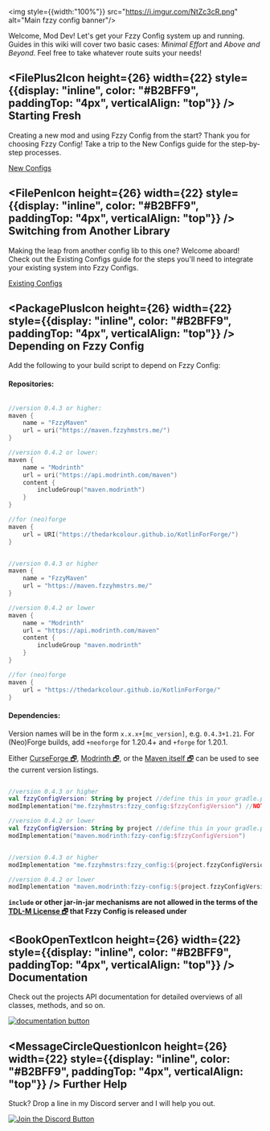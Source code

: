 <img style={{width:"100%"}} src="https://i.imgur.com/NtZc3cR.png"  alt="Main fzzy config banner"/>

Welcome, Mod Dev! Let's get your Fzzy Config system up and running. Guides in this wiki will cover two basic cases: _Minimal Effort_ and _Above and Beyond_. Feel free to take whatever route suits your needs!

## <div><FilePlus2Icon height={26} width={22} style={{display: "inline", color: "#B2BFF9", paddingTop: "4px", verticalAlign: "top"}} /> Starting Fresh</div>
Creating a new mod and using Fzzy Config from the start? Thank you for choosing Fzzy Config! Take a trip to the New Configs guide for the step-by-step processes.

[New Configs](docs/config-design/New-Configs)

## <FilePenIcon height={26} width={22} style={{display: "inline", color: "#B2BFF9", paddingTop: "4px", verticalAlign: "top"}} /> Switching from Another Library
Making the leap from another config lib to this one? Welcome aboard! Check out the Existing Configs guide for the steps you'll need to integrate your existing system into Fzzy Configs.

[Existing Configs](docs/config-design/Existing-Configs)

## <PackagePlusIcon height={26} width={22} style={{display: "inline", color: "#B2BFF9", paddingTop: "4px", verticalAlign: "top"}} /> Depending on Fzzy Config
Add the following to your build script to depend on Fzzy Config:

#### Repositories:

<CodeTabs>

```kotlin !!tabs build.gradle.kts

//version 0.4.3 or higher:
maven {
    name = "FzzyMaven"
    url = uri("https://maven.fzzyhmstrs.me/")
}

//version 0.4.2 or lower:
maven {
    name = "Modrinth"
    url = uri("https://api.modrinth.com/maven")
    content {
        includeGroup("maven.modrinth")
    }
}

//for (neo)forge
maven {
    url = URI("https://thedarkcolour.github.io/KotlinForForge/")
}
```

``` groovy !!tabs build.gradle

//version 0.4.3 or higher
maven {
    name = "FzzyMaven"
    url = "https://maven.fzzyhmstrs.me/"
}

//version 0.4.2 or lower
maven {
    name = "Modrinth"
    url = "https://api.modrinth.com/maven"
    content {
        includeGroup "maven.modrinth"
    }
}

//for (neo)forge
maven {
    url = "https://thedarkcolour.github.io/KotlinForForge/"
}
```

</CodeTabs>

#### Dependencies:
Version names will be in the form `x.x.x+[mc_version]`, e.g. `0.4.3+1.21`. For (Neo)Forge builds, add `+neoforge` for 1.20.4+ and `+forge` for 1.20.1.

Either <a target="_blank" rel="noopener" href="https://www.curseforge.com/minecraft/mc-mods/fzzy-config/files">CurseForge 🗗</a>, <a target="_blank" rel="noopener" href="https://modrinth.com/mod/fzzy-config/versions">Modrinth 🗗</a>, or the <a target="_blank" rel="noopener" href="https://maven.fzzyhmstrs.me/me/fzzyhmstrs/fzzy_config">Maven itself 🗗</a> can be used to see the current version listings.

<CodeTabs>

```kotlin !!tabs build.gradle.kts

//version 0.4.3 or higher
val fzzyConfigVersion: String by project //define this in your gradle.properties file
modImplementation("me.fzzyhmstrs:fzzy_config:$fzzyConfigVersion") //NOTE: underscore, not hyphen!

//version 0.4.2 or lower
val fzzyConfigVersion: String by project //define this in your gradle.properties file
modImplementation("maven.modrinth:fzzy-config:$fzzyConfigVersion")
```

```groovy !!tabs build.gradle

//version 0.4.3 or higher
modImplementation "me.fzzyhmstrs:fzzy_config:${project.fzzyConfigVersion}" //NOTE: underscore, not hyphen!

//version 0.4.2 or lower
modImplementation "maven.modrinth:fzzy-config:${project.fzzyConfigVersion}"
```

</CodeTabs>

<Callout variant="warning">
<b><code>include</code> or other jar-in-jar mechanisms are not allowed in the terms of the <a target="_blank" rel="noopener" href= "https://github.com/fzzyhmstrs/Timefall-Development-Licence-Modified">TDL-M License 🗗</a> that Fzzy Config is released under</b>
</Callout>

## <BookOpenTextIcon height={26} width={22} style={{display: "inline", color: "#B2BFF9", paddingTop: "4px", verticalAlign: "top"}} /> Documentation
Check out the projects API documentation for detailed overviews of all classes, methods, and so on.

<a target="_blank" rel="noopener" href="https://fzzyhmstrs.github.io/fconfig/" title="Documentation Link 🗗"> <img src="https://i.imgur.com/eNp3fua.png" alt="documentation button"/> </a>

## <MessageCircleQuestionIcon height={26} width={22} style={{display: "inline", color: "#B2BFF9", paddingTop: "4px", verticalAlign: "top"}} /> Further Help
Stuck? Drop a line in my Discord server and I will help you out.

<a target="_blank" rel="noopener" href="https://discord.gg/zDbaYmUba2" title="Discord Link 🗗"> <img src="https://i.imgur.com/iXATO6K.png" alt="Join the Discord Button"/> </a>